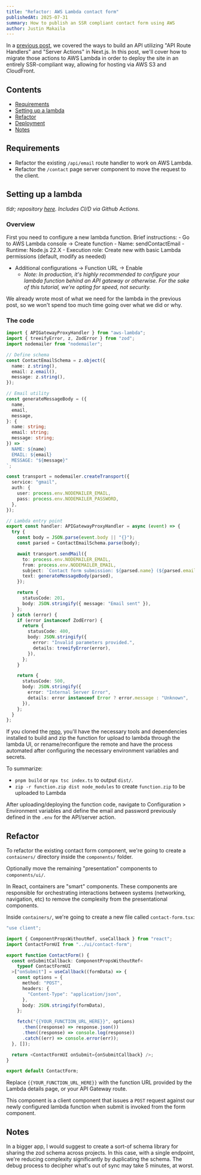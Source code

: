 ```yaml
---
title: "Refactor: AWS Lambda contact form"
publishedAt: 2025-07-31
summary: How to publish an SSR compliant contact form using AWS
author: Justin Makaila
---
```

In a [previous post](/blog/building-this-site), we covered the ways to build an API utilizing "API Route Handlers"
and "Server Actions" in Next.js. In this post, we'll cover how to migrate those actions to AWS Lambda in order to
deploy the site in an entirely SSR-compliant way, allowing for hosting via AWS S3 and CloudFront.

## Contents

- [Requirements](#requirements)
- [Setting up a lambda](#lambda)
- [Refactor](#refactor)
- [Deployment](#deployment)
- [Notes](#notes)

## <span id="requirements">Requirements</span>

- Refactor the existing `/api/email` route handler to work on AWS Lambda.
- Refactor the `/contact` page server component to move the request to the client.

## <span id="lambda">Setting up a lambda</span>

_tldr; repository [here](https://github.com/TreehouseTechnology/treehouse-contact-lambda). Includes CI/D via Github Actions._

### Overview

First you need to configure a new lambda function. Brief instructions:
	-	Go to AWS Lambda console → Create function
	-	Name: sendContactEmail
	-	Runtime: Node.js 22.X
	-	Execution role: Create new with basic Lambda permissions (default, modify as needed)
  - Additional configurations -> Function URL -> Enable
    - _Note: In production, it's highly recommended to configure your lambda function behind an API gateway or otherwise. For the sake of this tutorial, we're opting for speed, not security._

We already wrote most of what we need for the lambda in the previous post, so we won't spend too much time going over
what we did or why.

### The code

```typescript
import { APIGatewayProxyHandler } from "aws-lambda";
import { treeifyError, z, ZodError } from "zod";
import nodemailer from "nodemailer";

// Define schema
const ContactEmailSchema = z.object({
  name: z.string(),
  email: z.email(),
  message: z.string(),
});

// Email utility
const generateMessageBody = ({
  name,
  email,
  message,
}: {
  name: string;
  email: string;
  message: string;
}) => `
  NAME: ${name}
  EMAIL: ${email}
  MESSAGE: "${message}"
`;

const transport = nodemailer.createTransport({
  service: "gmail",
  auth: {
    user: process.env.NODEMAILER_EMAIL,
    pass: process.env.NODEMAILER_PASSWORD,
  },
});

// Lambda entry point
export const handler: APIGatewayProxyHandler = async (event) => {
  try {
    const body = JSON.parse(event.body || "{}");
    const parsed = ContactEmailSchema.parse(body);

    await transport.sendMail({
      to: process.env.NODEMAILER_EMAIL,
      from: process.env.NODEMAILER_EMAIL,
      subject: `Contact form submission: ${parsed.name} (${parsed.email})`,
      text: generateMessageBody(parsed),
    });

    return {
      statusCode: 201,
      body: JSON.stringify({ message: "Email sent" }),
    };
  } catch (error) {
    if (error instanceof ZodError) {
      return {
        statusCode: 400,
        body: JSON.stringify({
          error: "Invalid parameters provided.",
          details: treeifyError(error),
        }),
      };
    }

    return {
      statusCode: 500,
      body: JSON.stringify({
        error: "Internal Server Error",
        details: error instanceof Error ? error.message : "Unknown",
      }),
    };
  }
};

```

If you cloned the [repo](https://github.com/TreehouseTechnology/treehouse-contact-lambda), you'll have the necessary tools and dependencies
installed to build and zip the function for upload to lambda through the lambda UI, or rename/reconfigure the remote and have the process automated
after configuring the necessary environment variables and secrets.

To summarize:
  - `pnpm build` or `npx tsc index.ts` to output `dist/`.
  - `zip -r function.zip dist node_modules` to create `function.zip` to be uploaded to Lambda

After uploading/deploying the function code, navigate to Configuration > Environment variables and define the email and password previously
defined in the `.env` for the API/server action.

## <span id="refactor">Refactor</span>

To refactor the existing contact form component, we're going to create a `containers/` directory inside the `components/` folder.

Optionally move the remaining "presentation" components to `components/ui/`.

In React, containers are "smart" components. These components are responsible for orchestrating interactions between systems (networking, navigation, etc)
to remove the complexity from the presentational components.

Inside `containers/`, we're going to create a new file called `contact-form.tsx`:

```typescript
"use client";

import { ComponentPropsWithoutRef, useCallback } from "react";
import ContactFormUI from "../ui/contact-form";

export function ContactForm() {
  const onSubmitCallback: ComponentPropsWithoutRef<
    typeof ContactFormUI
  >["onSubmit"] = useCallback((formData) => {
    const options = {
      method: "POST",
      headers: {
        "Content-Type": "application/json",
      },
      body: JSON.stringify(formData),
    };

    fetch("{{YOUR_FUNCTION_URL_HERE}}", options)
      .then((response) => response.json())
      .then((response) => console.log(response))
      .catch((err) => console.error(err));
  }, []);

  return <ContactFormUI onSubmit={onSubmitCallback} />;
}

export default ContactForm;

```

Replace `{{YOUR_FUNCTION_URL_HERE}}` with the function URL provided by the Lambda details page, or your API Gateway route.

This component is a client component that issues a `POST` request against our newly configured lambda function when submit is invoked from the
form component.

## <span id="notes">Notes</span>

In a bigger app, I would suggest to create a sort-of schema library for sharing the zod schema across projects. In this case, with a single endpoint,
we're reducing complexity significantly by duplicating the schema. The debug process to decipher what's out of sync may take 5 minutes, at worst.
